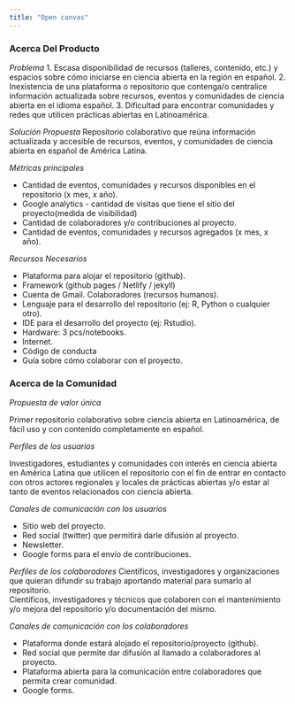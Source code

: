 ```yaml
---
title: "Open canvas"
---
```


### Acerca Del Producto

_Problema_
1. Escasa disponibilidad de recursos (talleres, contenido, etc.) y espacios sobre cómo iniciarse en ciencia abierta en la región en español.
2. Inexistencia de una plataforma o repositorio que contenga/o centralice información actualizada sobre recursos, eventos y comunidades de ciencia abierta en el idioma español.
3. Dificultad para encontrar comunidades y redes que utilicen prácticas abiertas en Latinoamérica.

_Solución Propuesta_
Repositorio colaborativo que reúna información actualizada y accesible de recursos, eventos, y comunidades de ciencia abierta en español de América Latina.

_Métricas principales_

- Cantidad de eventos, comunidades y recursos disponibles en el repositorio (x mes, x año).  
- Google analytics - cantidad de visitas que tiene el sitio del proyecto(medida de visibilidad)
- Cantidad de colaboradores y/o contribuciones al proyecto.
- Cantidad de eventos, comunidades y recursos agregados (x mes, x año).

_Recursos Necesarios_

- Plataforma para alojar el repositorio (github).
- Framework (github pages / Netlify / jekyll)
- Cuenta de Gmail. Colaboradores (recursos humanos).
- Lenguaje para el desarrollo del repositorio (ej: R,  Python o cualquier otro).
- IDE para el desarrollo del proyecto (ej: Rstudio).
- Hardware: 3 pcs/notebooks.
- Internet.
- Código de conducta
- Guía sobre cómo colaborar con el proyecto.

### Acerca de la Comunidad

_Propuesta de valor única_

Primer repositorio colaborativo sobre ciencia abierta en Latinoamérica, de fácil uso y con contenido completamente en español.

_Perfiles de los usuarios_

Investigadores, estudiantes y comunidades con interés en ciencia abierta en América Latina que utilicen el repositorio con el fin de entrar en contacto con otros actores regionales y locales de prácticas abiertas y/o estar al tanto de eventos relacionados con ciencia abierta.

_Canales de comunicación con los usuarios_

- Sitio web del proyecto.
- Red social (twitter) que permitirá darle difusión al proyecto.
- Newsletter.
- Google forms para el envío de contribuciones.

_Perfiles de los colaboradores_
Científicos, investigadores y organizaciones que quieran difundir su trabajo aportando  material para sumarlo al repositorio.  
Científicos, investigadores y técnicos que colaboren con el mantenimiento y/o mejora del repositorio y/o documentación del mismo.

_Canales de comunicación con los colaboradores_

- Plataforma donde estará alojado el repositorio/proyecto (github).
- Red social que permite dar difusión al llamado a colaboradores al proyecto.
- Plataforma abierta para la comunicación entre colaboradores que permita crear comunidad.
- Google forms.